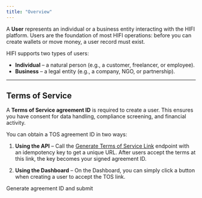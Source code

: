 ```yaml
---
title: "Overview"
---
```


A **User** represents an individual or a business entity interacting with the HIFI platform.
Users are the foundation of most HIFI operations: before you can create wallets or move money, a user record must exist.

HIFI supports two types of users:

- **Individual** – a natural person (e.g., a customer, freelancer, or employee).
- **Business** – a legal entity (e.g., a company, NGO, or partnership).

---

## Terms of Service

A **Terms of Service agreement ID** is required to create a user.
This ensures you have consent for data handling, compliance screening, and financial activity.

You can obtain a TOS agreement ID in two ways:

1. **Using the API** – Call the [Generate Terms of Service Link](/api-reference/user/generate-a-terms-of-service-link) endpoint with an idempotency key to get a unique URL. After users accept the terms at this link, the key becomes your signed agreement ID.

2. **Using the Dashboard** – On the Dashboard, you can simply click a button when creating a user to accept the TOS link.

<Card icon="code" title="Create a user" href="/guides/screen/create-a-user">
  Generate agreement ID and submit
</Card>
